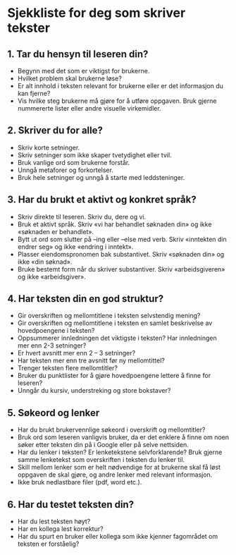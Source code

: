 # Sjekkliste for deg som skriver tekster

## 1. Tar du hensyn til leseren din?
- Begynn med det som er viktigst for brukerne.
- Hvilket problem skal brukerne løse?
- Er alt innhold i teksten relevant for brukerne eller er det informasjon du kan fjerne?
- Vis hvilke steg brukerne må gjøre for å utføre oppgaven. Bruk gjerne nummererte lister eller andre visuelle virkemidler.

## 2.	Skriver du for alle?
- Skriv korte setninger.
- Skriv setninger som ikke skaper tvetydighet eller tvil. 
- Bruk vanlige ord som brukerne forstår. 
- Unngå metaforer og forkortelser.
- Bruk hele setninger og unngå å starte med leddsteninger. 

## 3.	Har du brukt et aktivt og konkret språk?
- Skriv direkte til leseren. Skriv du, dere og vi.
- Bruk et aktivt språk. Skriv «vi har behandlet søknaden din» og ikke «søknaden er behandlet».
- Bytt ut ord som slutter på –ing eller –else med verb. Skriv «inntekten din endrer seg» og ikke «endring i inntekt».
- Plasser eiendomspronomen bak substantivet. Skriv «søknaden din» og ikke «din søknad».
- Bruke bestemt form når du skriver substantiver. Skriv «arbeidsgiveren» og ikke «arbeidsgiver».

## 4.	Har teksten din en god struktur?
- Gir overskriften og mellomtitlene i teksten selvstendig mening?
- Gir overskriften og mellomtitlene i teksten en samlet beskrivelse av hovedpoengene i teksten?
- Oppsummerer innledningen det viktigste i teksten? Har innledningen mer enn 2-3 setninger? 
- Er hvert avsnitt mer enn 2 – 3 setninger? 
- Har teksten mer enn tre avsnitt før ny mellomtittel? 
- Trenger teksten flere mellomtitler? 
- Bruker du punktlister for å gjøre hovedpoengene lettere å finne for leseren?
- Unngår du kursiv, understreking og store bokstaver? 

## 5. Søkeord og lenker
- Har du brukt brukervennlige søkeord i overskrift og mellomtitler? 
- Bruk ord som leseren vanligvis bruker, da er det enklere å finne om noen søker etter teksten din på i Google eller på selve nettsiden.
- Har du lenker i teksten? Er lenketekstene selvforklarende? Bruk gjerne samme lenketekst som overskriften i teksten du lenker til.
- Skill mellom lenker som er helt nødvendige for at brukerne skal få løst oppgaven de skal gjøre, og andre lenker med relevant informasjon. 
- Ikke bruk nedlastbare filer (pdf, word etc.).

## 6. Har du testet teksten din?
- Har du lest teksten høyt?
- Har en kollega lest korrektur?
- Har du spurt en bruker eller kollega som ikke kjenner fagområdet om teksten er forståelig? 
